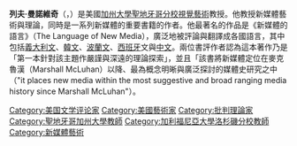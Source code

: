{{expand|time=2012-05-22T13:06:53+00:00}}
{{BLP unsourced|time=2012-05-22T13:05:16+00:00}}
'''列夫·曼諾維奇'''（{{lang-en|Lev Manovich}}，{{bd|1960年|||}}）是美國[[加州大學聖地牙哥分校|加州大學聖地牙哥分校]][[視覺藝術|視覺藝術]]教授。他教授新媒體藝術與理論，同時是一系列新媒體的重要書籍的作者。他最著名的作品是《新媒體的語言》（The Language of New Media），廣泛地被評論與翻譯成各國語言，其中包括[[義大利文|義大利文]]、[[韓文|韓文]]、[[波蘭文|波蘭文]]、[[西班牙|西班牙]]文與[[中文|中文]]{{來源請求|reason=未見中文版本|date=2020年01月04日}}。兩位書評作者認為這本著作乃是「第一本針對該主題作嚴謹與深遠的理論探索」，並且「該書將新媒體定位在麥克魯漢（Marshall McLuhan）以降、最為概念明晰與廣泛探討的媒體史研究之中（"it places new media within the most suggestive and broad ranging media history since Marshall McLuhan"）。

{{Authority control}}
{{DEFAULTSORT:Manovich, Lev}}
[[Category:美国文学评论家|Category:美国文学评论家]]
[[Category:美國藝術家|Category:美國藝術家]]
[[Category:批判理論家|Category:批判理論家]]
[[Category:聖地牙哥加州大學教師|Category:聖地牙哥加州大學教師]]
[[Category:加利福尼亞大學洛杉磯分校教師|Category:加利福尼亞大學洛杉磯分校教師]]
[[Category:新媒體藝術|Category:新媒體藝術]]